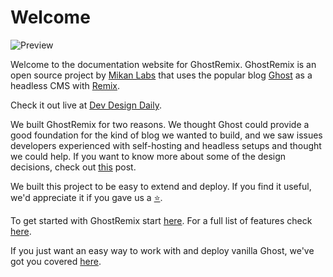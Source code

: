 # Welcome

![Preview](/image.webp)

Welcome to the documentation website for GhostRemix. GhostRemix is an open source project by [Mikan Labs](https://mikanlabs.com) that uses the popular blog [Ghost](https://ghost.org/) as a headless CMS with [Remix](https://remix.run/).

Check it out live at [Dev Design Daily](https://devdesigndaily.com).

We built GhostRemix for two reasons. We thought Ghost could provide a good foundation for the kind of blog we wanted to build, and we saw issues developers experienced with self-hosting and headless setups and thought we could help.
If you want to know more about some of the design decisions, check out [this](https://mikanlabs.com/ghost-remix) post.

We built this project to be easy to extend and deploy. If you find it useful, we'd appreciate it if you gave us a [⭐](https://github.com/mikan-laboratory/ghost-remix).

To get started with GhostRemix start [here](/local-development). For a full list of features check [here](/features).

If you just want an easy way to work with and deploy vanilla Ghost, we've got you covered [here](/vanilla-ghost).
